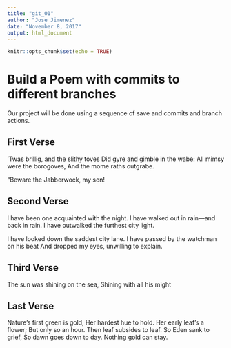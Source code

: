 ```yaml
---
title: "git_01"
author: "Jose Jimenez"
date: "November 8, 2017"
output: html_document
---
```


```r
knitr::opts_chunk$set(echo = TRUE)
```
# Build a Poem with commits to different branches
Our project will be done using a sequence of save and commits and branch actions.
<!-- Do not modify or change any text in "!--" bracketed areas such as this --- these are instructions to
you, if you change any of this the git program will notice it and compromise your git merging strategy !-->

## First Verse 

’Twas brillig, and the slithy toves 
      Did gyre and gimble in the wabe: 
All mimsy were the borogoves, 
      And the mome raths outgrabe. 

“Beware the Jabberwock, my son!

## Second Verse
I have been one acquainted with the night.
I have walked out in rain—and back in rain.
I have outwalked the furthest city light.

I have looked down the saddest city lane.
I have passed by the watchman on his beat
And dropped my eyes, unwilling to explain.


## Third Verse
The sun was shining on the sea,
Shining with all his might

## Last Verse
Nature’s first green is gold, 
Her hardest hue to hold. 
Her early leaf’s a flower; 
But only so an hour. 
Then leaf subsides to leaf. 
So Eden sank to grief, 
So dawn goes down to day. 
Nothing gold can stay.
